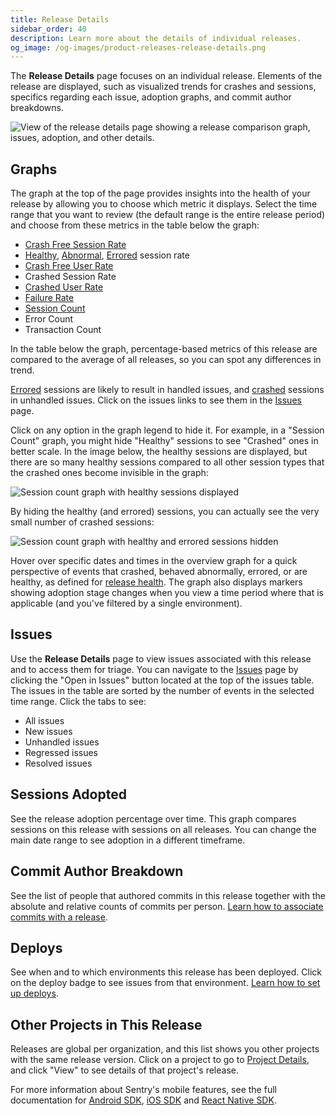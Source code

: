 ```yaml
---
title: Release Details
sidebar_order: 40
description: Learn more about the details of individual releases.
og_image: /og-images/product-releases-release-details.png
---
```


The **Release Details** page focuses on an individual release. Elements of the release are displayed, such as visualized trends for crashes and sessions, specifics regarding each issue, adoption graphs, and commit author breakdowns.

![View of the release details page showing a release comparison graph, issues, adoption, and other details.](./img/release_details.png)

## Graphs

The graph at the top of the page provides insights into the health of your release by allowing you to choose which metric it displays. Select the time range that you want to review (the default range is the entire release period) and choose from these metrics in the table below the graph:

- [Crash Free Session Rate](/product/releases/health/#crash-free-sessionsusers)
- [Healthy](/product/releases/health/#healthy), [Abnormal](/product/releases/health/#abnormal), [Errored](/product/releases/health/#errored) session rate
- [Crash Free User Rate](/product/releases/health/#crash-free-sessionsusers)
- Crashed Session Rate
- [Crashed User Rate](/product/releases/health/#crashed-users)
- [Failure Rate](/product/insights/overview/metrics/#failure-rate)
- [Session Count](/product/releases/health/#session)
- Error Count
- Transaction Count

In the table below the graph, percentage-based metrics of this release are compared to the average of all releases, so you can spot any differences in trend.

[Errored](/product/releases/health/#errored) sessions are likely to result in handled issues, and [crashed](/product/releases/health/#crashes) sessions in unhandled issues. Click on the issues links to see them in the [Issues](/product/issues/) page.

Click on any option in the graph legend to hide it. For example, in a "Session Count" graph, you might hide "Healthy" sessions to see "Crashed" ones in better scale. In the image below, the healthy sessions are displayed, but there are so many healthy sessions compared to all other session types that the crashed ones become invisible in the graph:

![Session count graph with healthy sessions displayed](./img/healthy_sessions_displayed.png)

By hiding the healthy (and errored) sessions, you can actually see the very small number of crashed sessions:

![Session count graph with healthy and errored sessions hidden](./img/healthy_sessions_hidden.png)

Hover over specific dates and times in the overview graph for a quick perspective of events that crashed, behaved abnormally, errored, or are healthy, as defined for [release health](/product/releases/health/). The graph also displays markers showing adoption stage changes when you view a time period where that is applicable (and you've filtered by a single environment).

## Issues

Use the **Release Details** page to view issues associated with this release and to access them for triage. You can navigate to the [Issues](/product/issues/) page by clicking the "Open in Issues" button located at the top of the issues table. The issues in the table are sorted by the number of events in the selected time range. Click the tabs to see:

- All issues
- New issues
- Unhandled issues
- Regressed issues
- Resolved issues

## Sessions Adopted

See the release adoption percentage over time. This graph compares sessions on this release with sessions on all releases. You can change the main date range to see adoption in a different timeframe.

## Commit Author Breakdown

See the list of people that authored commits in this release together with the absolute and relative counts of commits per person. [Learn how to associate commits with a release](/product/releases/associate-commits/).

## Deploys

See when and to which environments this release has been deployed. Click on the deploy badge to see issues from that environment. [Learn how to set up deploys](/product/releases/setup/#notify-sentry).

## Other Projects in This Release

Releases are global per organization, and this list shows you other projects with the same release version. Click on a project to go to [Project Details](/product/projects/project-details/), and click "View" to see details of that project's release.

For more information about Sentry's mobile features, see the full documentation for [Android SDK](/platforms/android/), [iOS SDK](/platforms/apple/guides/ios/) and
[React Native SDK](/platforms/react-native/).
